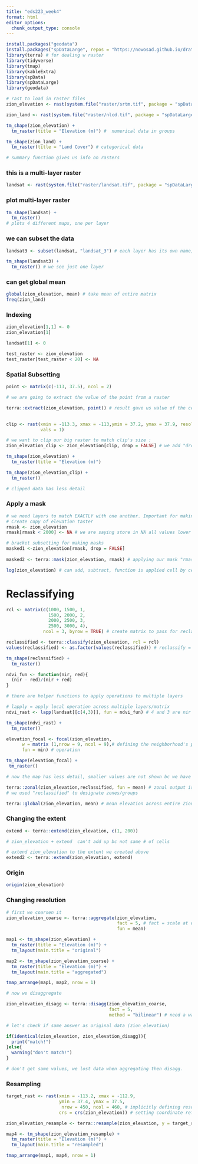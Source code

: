 ```yaml
---
title: "eds223_week4"
format: html
editor_options: 
  chunk_output_type: console
---
```


```r
install.packages("geodata")
install.packages("spDataLarge", repos = "https://nowosad.github.io/drat/", type = "source")
library(terra) # for dealing w raster
library(tidyverse)
library(tmap)
library(kableExtra)
library(spData)
library(spDataLarge)
library(geodata)
```

```r
# rast to load in raster files
zion_elevation <- rast(system.file("raster/srtm.tif", package = "spDataLarge"))

zion_land <- rast(system.file("raster/nlcd.tif", package = "spDataLarge"))
```

```r
tm_shape(zion_elevation) +
  tm_raster(title = "Elevation (m)") #  numerical data in groups

tm_shape(zion_land) +
  tm_raster(title = "Land Cover") # categorical data

# summary function gives us info on rasters
```

### this is a multi-layer raster
```r
landsat <- rast(system.file("raster/landsat.tif", package = "spDataLarge")) # tif is one of most common file types for raster data
```

### plot multi-layer raster
```r
tm_shape(landsat) +
  tm_raster()
# plots 4 different maps, one per layer
```


### we can subset the data
```r
landsat3 <- subset(landsat, "landsat_3") # each layer has its own name, or it can be called by number
```

```r
tm_shape(landsat3) +
  tm_raster() # we see just one layer
```


### can get global mean
```r
global(zion_elevation, mean) # take mean of entire matrix 
freq(zion_land) 
```

### Indexing 

```r
zion_elevation[1,1] <- 0
zion_elevation[1]

landsat[1] <- 0

test_raster <- zion_elevation
test_raster[test_raster < 20] <- NA
```

### Spatial Subsetting
```r
point <- matrix(c(-113, 37.5), ncol = 2)

# we are going to extract the value of the point from a raster

terra::extract(zion_elevation, point() # result gave us value of the cell where point is located
               
```

```r
clip <- rast(xmin = -113.3, xmax = -113,ymin = 37.2, ymax = 37.9, resolution = 0.3, 
             vals = 1)

# we want to clip our big raster to match clip's size :
zion_elevation_clip <- zion_elevation[clip, drop = FALSE] # we add "drop = FALSE" because 
```

```r
tm_shape(zion_elevation) + 
  tm_raster(title = "Elevation (m)")

tm_shape(zion_elevation_clip) +
  tm_raster()

# clipped data has less detail
```

### Apply a mask
```r
# we need layers to match EXACTLY with one another. Important for making masks
# Create copy of elevation taster
rmask <- zion_elevation
rmask[rmask < 2000] <- NA # we are saying store in NA all values lower than 2000
```

```r
# bracket subsetting for making masks 
masked1 <-zion_elevation[rmask, drop = FALSE]
  
masked2 <- terra::mask(zion_elevation, rmask) # applying our mask "rmask" to zion_elevation

```

```r
log(zion_elevation) # can add, subtract, function is applied cell by cell
```



# Reclassifying

```r
rcl <- matrix(c(1000, 1500, 1, 
                1500, 2000, 2,
                2000, 2500, 3,
                2500, 3000, 4),
              ncol = 3, byrow = TRUE) # create matrix to pass for reclass

reclassified <- terra::classify(zion_elevation, rcl = rcl) 
values(reclassified) <- as.factor(values(reclassified)) # reclassify = make groups

tm_shape(reclassified) +
  tm_raster()
```

```r
ndvi_fun <- function(nir, red){
  (nir - red)/(nir + red)
}

# there are helper functions to apply operations to multiple layers

# lapply = apply local operation across multiple layers/matrix
ndvi_rast <- lapp(landsat[[c(4,3)]], fun = ndvi_fun) # 4 and 3 are nir and red 

tm_shape(ndvi_rast) +
  tm_raster()

```


```r
elevation_focal <- focal(zion_elevation, 
      w = matrix (1,nrow = 9, ncol = 9),# defining the neighborhood's perimeter 9x9
      fun = min) # operation 

tm_shape(elevation_focal) +
 tm_raster()

# now the map has less detail, smaller values are not shown bc we have changed the min 
```

```r
terra::zonal(zion_elevation,reclassified, fun = mean) # zonal output is NOT a raster. 
# we used "reclassified" to designate zones/groups
```

```r
terra::global(zion_elevation, mean) # mean elevation across entire Zion park
```

### Changing the extent 

```r
extend <- terra::extend(zion_elevation, c(1, 200))

# zion_elevation + extend  can't add up bc not same # of cells 

# extend zion_elevation to the extent we created above
extend2 <- terra::extend(zion_elevation, extend)

```

### Origin
```r
origin(zion_elevation)
```

### Changing resolution

```r
# first we coarsen it
zion_elevation_coarse <- terra::aggregate(zion_elevation,
                                          fact = 5, # fact = scale at which to agg
                                          fun = mean) 

map1 <- tm_shape(zion_elevation) +
  tm_raster(title = "Elevation (m)") +
  tm_layout(main.title = "original")

map2 <- tm_shape(zion_elevation_coarse) +
  tm_raster(title = "Elevation (m)") +
  tm_layout(main.title = "aggregated")

tmap_arrange(map1, map2, nrow = 1) 
```

```r
# now we disaggregate 

zion_elevation_disagg <- terra::disagg(zion_elevation_coarse,
                                       fact = 5,
                                       method = "bilinear") # need a way to estimate value of new cells

# let's check if same answer as original data (zion_elevation)

if(identical(zion_elevation, zion_elevation_disagg)){
  print("match!")
}else{
  warning("don't match!")
}

# don't get same values, we lost data when aggregating then disagg. 
```

### Resampling
```r
target_rast <- rast(xmin = -113.2, xmax = -112.9,
                    ymin = 37.4, ymax = 37.5,
                     nrow = 450, ncol = 460, # implicitly defining resolution. 
                    crs = crs(zion_elevation)) # setting coordinate ref. syst.

zion_elevation_resample <- terra::resample(zion_elevation, y = target_rast, method = "bilinear") # method = to estimate missing cells

map4 <- tm_shape(zion_elevation_resample) +
  tm_raster(title = "Elevation (m)") +
  tm_layout(main.title = "resampled")

tmap_arrange(map1, map4, nrow = 1) 
```

```r

```










